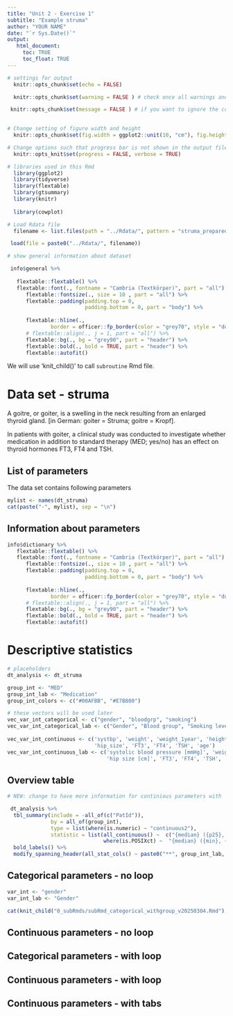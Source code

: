 ```yaml
---
title: "Unit 2 - Exercise 1"
subtitle: "Example struma"
author: "YOUR NAME"
date: "`r Sys.Date()`"
output: 
   html_document:
     toc: TRUE
     toc_float: TRUE
---
```


```r
# settings for output
  knitr::opts_chunk$set(echo = FALSE)

  knitr::opts_chunk$set(warning = FALSE ) # check once all warnings and if you want to ignore them set here "FALSE

 knitr::opts_chunk$set(message = FALSE ) # if you want to ignore the comments written by functions, e.g. "`stat_bin()` using `bins = 30`."

  
# Change setting of figure width and height
  knitr::opts_chunk$set(fig.width = ggplot2::unit(10, "cm"), fig.height = ggplot2::unit(8, "cm"))

# Change options such that progress bar is not shown in the output file <- NEW!!!
  knitr::opts_knit$set(progress = FALSE, verbose = TRUE)

# libraries used in this Rmd
  library(ggplot2)
  library(tidyverse)
  library(flextable)
  library(gtsummary)
  library(knitr)
  
  library(cowplot)
```

```r
# Load Rdata file
  filename <- list.files(path = "../Rdata/", pattern = "struma_prepared")

 load(file = paste0("../Rdata/", filename))

# show general information about dataset

 info$general %>% 
   
   flextable::flextable() %>% 
   flextable::font(., fontname = "Cambria (Textkörper)", part = "all") %>%
      flextable::fontsize(., size = 10 , part = "all") %>%
      flextable::padding(padding.top = 0,
                         padding.bottom = 0, part = "body") %>% 
  
      flextable::hline(.,
              border = officer::fp_border(color = "grey70", style = "dotted")) %>%
      # flextable::align(., j = 1, part = "all") %>%
      flextable::bg(., bg = "grey90", part = "header") %>% 
      flextable::bold(., bold = TRUE, part = "header") %>% 
      flextable::autofit()  

```

We will use 'knit_child()' to call `subroutine` Rmd file.


# Data set - struma

A goitre, or goiter, is a swelling in the neck resulting from an enlarged thyroid gland. 
[in German: goiter = Struma; goitre = Kropf].


In patients with goiter, a clinical study was conducted to investigate whether medication in addition to standard therapy (MED; yes/no) has an effect on thyroid hormones FT3, FT4 and TSH. 

## List of parameters
The data set contains following parameters

```r
mylist <- names(dt_struma)
cat(paste("-", mylist), sep = "\n")
```

## Information about parameters
```r
info$dictionary %>% 
   flextable::flextable() %>% 
   flextable::font(., fontname = "Cambria (Textkörper)", part = "all") %>%
      flextable::fontsize(., size = 10 , part = "all") %>%
      flextable::padding(padding.top = 0,
                         padding.bottom = 0, part = "body") %>% 
  
      flextable::hline(.,
              border = officer::fp_border(color = "grey70", style = "dotted")) %>%
      # flextable::align(., j = 1, part = "all") %>%
      flextable::bg(., bg = "grey90", part = "header") %>% 
      flextable::bold(., bold = TRUE, part = "header") %>% 
      flextable::autofit()  
```

# Descriptive statistics 
```r
# placeholders
dt_analysis <- dt_struma

group_int <- "MED"
group_int_lab <- "Medication"
group_int_colors <- c("#00AFBB", "#E7B800")

# these vectors will be used later
vec_var_int_categorical <- c("gender", "bloodgrp", "smoking")
vec_var_int_categorical_lab <- c("Gender", "Blood group", "Smoking level")
  
vec_var_int_continuous <- c('systbp', 'weight', 'weight_1year', 'height', 'abd_grith',
                            'hip_size', 'FT3', 'FT4', 'TSH', 'age')
vec_var_int_continuous_lab <- c('systolic blood pressure [mmHg]', 'weight [kg]', 'weight after 1 year [kg]', 'height [cm]', 'abdominal grith [cm]', 
                                'hip size [cm]', 'FT3', 'FT4', 'TSH', 'age [years]')
```

## Overview table
```r
# NEW: change to have more information for continious parameters with 'continuous2'

 dt_analysis %>%
  tbl_summary(include = -all_of(c("PatId")),
              by = all_of(group_int),
              type = list(where(is.numeric) ~ "continuous2"), 
              statistic = list(all_continuous() ~  c("{median} ({p25}, {p75})", "{mean} ({sd})"),
                               where(is.POSIXct) ~  "{median} ({min}, {max})")) %>% 
  bold_labels() %>% 
  modify_spanning_header(all_stat_cols() ~ paste0("**", group_int_lab, "**")) 

```

## Categorical parameters - no loop
```r

var_int <- "gender"
var_int_lab <- "Gender"

cat(knit_child("0_subRmds/subRmd_categorical_withgroup_v20250304.Rmd"), sep = '\n')

```




## Continuous parameters - no loop



## Categorical parameters - with loop




## Continuous parameters - with loop





## Continuous parameters - with tabs {.tabset}




